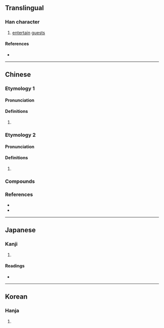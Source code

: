 {{also|傧}}
{{character info/new}}
==Translingual==

===Han character===
{{Han char|rn=9|rad=人|as=14|sn=16|four=23286|canj=OJMC|ids=⿰亻賓}}

# [[entertain]] [[guest]]s

====References====
* {{Han ref|kx=0119.240|dkj=01214|dj=0253.020|hdz=10232.030|uh=5110|ud=20752|bh=BEAA|bd=48810}}

----

==Chinese==

===Etymology 1===
{{zh-forms|s=傧}}

====Pronunciation====
{{zh-pron
|m=bīn
|c=ban3
|mc=y
|oc=y
|cat=
}}

====Definitions====
{{zh-hanzi}}

# {{rfdef|zh}}

===Etymology 2===
{{zh-forms|s=傧}}

====Pronunciation====
{{zh-pron
|m=bīn
|c=ban1
|mn=pin
|mc=y
|oc=y
|cat=
}}

====Definitions====
{{zh-hanzi}}

# {{rfdef|zh}}

===Compounds===
{{zh-der|儐相|女儐相|男儐相}}

===References===
* {{R:twedu|A00256}}
* {{R:yue:Hanzi}}

{{attention|zh|please check}}

----

==Japanese==

===Kanji===
{{ja-kanji|grade=|rs=人14}}

# {{defn|lang=ja|sort=人14}}

====Readings====
* {{ja-readings|on=[[ひん]] (hin)|kun=[[すすめる]] (susumeru), [[うやまう]] (uyamau), [[あいさつ]] (aisatsu)}}

----

==Korean==

===Hanja===
{{ko-hanja|hangeul=빈|rv=bin|mr=pin}}

# {{defn|lang=ko|sort=人14}}
